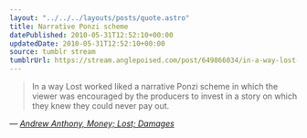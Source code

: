 ```yaml
---
layout: "../../../layouts/posts/quote.astro"
title: Narrative Ponzi scheme
datePublished: 2010-05-31T12:52:10+00:00
updatedDate: 2010-05-31T12:52:10+00:00
source: tumblr stream
tumblrUrl: https://stream.anglepoised.com/post/649866034/in-a-way-lost-worked-liked-a-narrative-ponzi
---
```


> In a way Lost worked liked a narrative Ponzi scheme in which the viewer was encouraged by the producers to invest in a story on which they knew they could never pay out.

— <cite>[Andrew Anthony, _Money; Lost; Damages_](https://www.theguardian.com/tv-and-radio/2010/may/30/money-amis-lost-damages)</cite>
